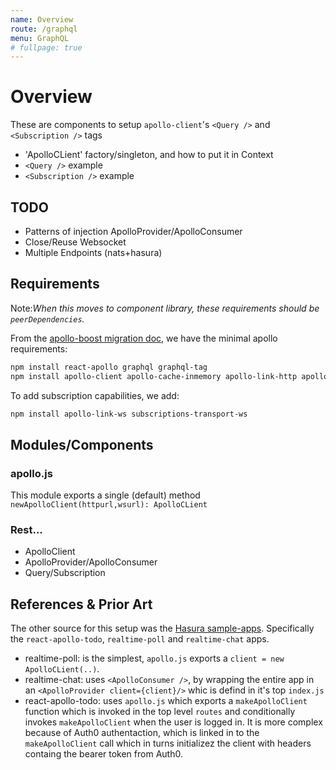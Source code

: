 ```yaml
---
name: Overview
route: /graphql
menu: GraphQL
# fullpage: true
---
```



# Overview

These are components to setup `apollo-client`'s `<Query />` and `<Subscription />` tags

- 'ApolloCLient' factory/singleton, and how to put it in Context
- `<Query />` example
- `<Subscription />` example

## TODO

- Patterns of injection ApolloProvider/ApolloConsumer
- Close/Reuse Websocket
- Multiple Endpoints (nats+hasura)

## Requirements

Note:_When this moves to component library, these requirements should be `peerDependencies`._

From the [apollo-boost migration doc](https://www.apollographql.com/docs/react/advanced/boost-migration.html),
we have the minimal apollo requirements:

```bash
npm install react-apollo graphql graphql-tag
npm install apollo-client apollo-cache-inmemory apollo-link-http apollo-link-error apollo-link
```

To add subscription capabilities, we add:

```bash
npm install apollo-link-ws subscriptions-transport-ws
```

## Modules/Components

### apollo.js

This module exports a single (default) method `newApolloClient(httpurl,wsurl): ApolloCLient`

### Rest...

- ApolloClient
- ApolloProvider/ApolloConsumer
- Query/Subscription

## References & Prior Art

The other source for this setup was the [Hasura sample-apps](https://github.com/hasura/graphql-engine/tree/master/community/sample-apps).
Specifically the `react-apollo-todo`, `realtime-poll` and `realtime-chat` apps.

- realtime-poll: is the simplest, `apollo.js` exports a `client = new ApolloCLient(..)`.
- realtime-chat: uses `<ApolloConsumer />`, by wrapping the entire app in an `<ApolloProvider client={client}/>` whic is defind in it's top `index.js`
- react-apollo-todo: uses `apollo.js` which exports a `makeApolloClient` function which is invoked in the top level `routes` and conditionally invokes `makeApolloClient` when the user is logged in. It is more complex because of Auth0 authentaction, which is linked in to the `makeApolloClient` call which in turns initializez the client with headers containg the bearer token from Auth0.

